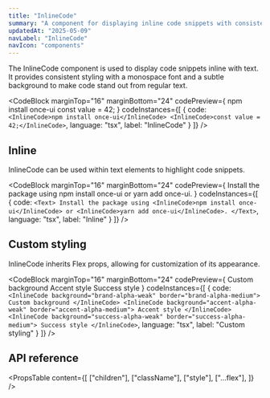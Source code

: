 ```yaml
---
title: "InlineCode"
summary: "A component for displaying inline code snippets with consistent styling."
updatedAt: "2025-05-09"
navLabel: "InlineCode"
navIcon: "components"
---
```


The InlineCode component is used to display code snippets inline with text. It provides consistent styling with a monospace font and a subtle background to make code stand out from regular text.

<CodeBlock
  marginTop="16"
  marginBottom="24"
  codePreview={
    <Row gap="16" wrap>
      <InlineCode>npm install once-ui</InlineCode>
      <InlineCode>const value = 42;</InlineCode>
    </Row>
  }
  codeInstances={[
    {
      code:
`<InlineCode>npm install once-ui</InlineCode>
<InlineCode>const value = 42;</InlineCode>`,
      language: "tsx",
      label: "InlineCode"
    }
  ]}
/>

## Inline

InlineCode can be used within text elements to highlight code snippets.

<CodeBlock
  marginTop="16"
  marginBottom="24"
  codePreview={
    <Column gap="16" fillWidth>
      <Text>Install the package using <InlineCode>npm install once-ui</InlineCode> or <InlineCode>yarn add once-ui</InlineCode>.</Text>
    </Column>
  }
  codeInstances={[
    {
      code:
`<Text>
    Install the package using <InlineCode>npm install once-ui</InlineCode> or <InlineCode>yarn add once-ui</InlineCode>.
</Text>`,
      language: "tsx",
      label: "Inline"
    }
  ]}
/>

## Custom styling

InlineCode inherits Flex props, allowing for customization of its appearance.

<CodeBlock
  marginTop="16"
  marginBottom="24"
  codePreview={
    <Row gap="16" wrap>
      <InlineCode background="brand-alpha-weak" border="brand-alpha-medium">Custom background</InlineCode>
      <InlineCode background="accent-alpha-weak" border="accent-alpha-medium">Accent style</InlineCode>
      <InlineCode background="success-alpha-weak" border="success-alpha-medium">Success style</InlineCode>
    </Row>
  }
  codeInstances={[
    {
      code:
`<InlineCode background="brand-alpha-weak" border="brand-alpha-medium">
    Custom background
</InlineCode>
<InlineCode background="accent-alpha-weak" border="accent-alpha-medium">
    Accent style
</InlineCode>
<InlineCode background="success-alpha-weak" border="success-alpha-medium">
    Success style
</InlineCode>`,
      language: "tsx",
      label: "Custom styling"
    }
  ]}
/>

## API reference

<PropsTable
  content={[
    ["children"],
    ["className"],
    ["style"],
    ["...flex"],
  ]}
/>